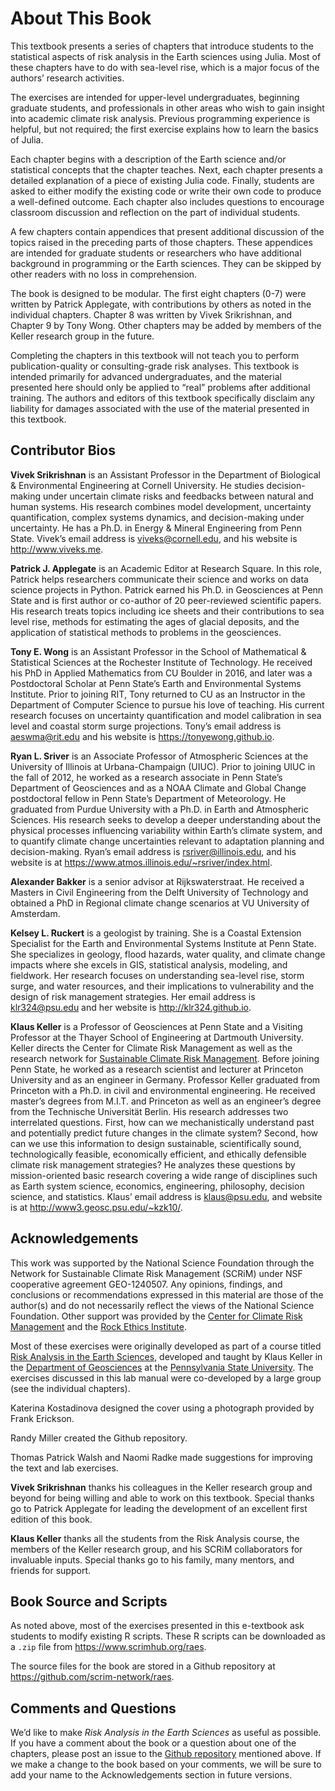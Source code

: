 # About This Book {-}

This textbook presents a series of chapters that introduce students to the statistical aspects of risk analysis in the Earth sciences using Julia.  Most of these chapters have to do with sea-level rise, which is a major focus of the authors' research activities.

The exercises are intended for upper-level undergraduates, beginning graduate students, and professionals in other areas who wish to gain insight into academic climate risk analysis.  Previous programming experience is helpful, but not required; the first exercise explains how to learn the basics of Julia.

Each chapter begins with a description of the Earth science and/or statistical concepts that the chapter teaches.  Next, each chapter presents a detailed explanation of a piece of existing Julia code.  Finally, students are asked to either modify the existing code or write their own code to produce a well-defined outcome.  Each chapter also includes questions to encourage classroom discussion and reflection on the part of individual students.

A few chapters contain appendices that present additional discussion of the topics raised in the preceding parts of those chapters.  These appendices are intended for graduate students or researchers who have additional background in programming or the Earth sciences.  They can be skipped by other readers with no loss in comprehension.

The book is designed to be modular.  The first eight chapters (0-7) were written by Patrick Applegate, with contributions by others as noted in the individual chapters.  Chapter 8 was written by Vivek Srikrishnan, and Chapter 9 by Tony Wong. Other chapters may be added by members of the Keller research group in the future.

:::: {.center data-latex=""}

::: {.warning data-latex=""}


Completing the chapters in this textbook will not teach you to perform publication-quality or consulting-grade
risk analyses. This textbook is intended primarily for advanced undergraduates, and the material presented
here should only be applied to “real” problems after additional training. The authors and editors of this
textbook specifically disclaim any liability for damages associated with the use of the material presented in
this textbook.
:::

::::

## Contributor Bios {-}

**Vivek Srikrishnan** is an Assistant Professor in the Department of Biological & Environmental Engineering at Cornell University. He studies decision-making under uncertain climate risks and feedbacks between natural and human systems. His research combines model development, uncertainty quantification, complex systems dynamics, and decision-making under uncertainty. He has a Ph.D. in Energy & Mineral Engineering from Penn State. Vivek's email address is <viveks@cornell.edu>, and his website is <http://www.viveks.me>.

**Patrick J. Applegate** is an Academic Editor at Research Square. In this role, Patrick helps researchers communicate their science and works on data science projects in Python. Patrick earned his Ph.D. in Geosciences at Penn State and is first author or co-author of 20 peer-reviewed scientific papers.  His research treats topics including ice sheets and their contributions to sea level rise, methods for estimating the ages of glacial deposits, and the application of statistical methods to problems in the geosciences.

**Tony E. Wong** is an Assistant Professor in the School of Mathematical & Statistical Sciences at the Rochester Institute of Technology. He received his PhD in Applied Mathematics from CU Boulder in 2016, and later was a Postdoctoral Scholar at Penn State's Earth and Environmental Systems Institute. Prior to joining RIT, Tony returned to CU as an Instructor in the Department of Computer Science to pursue his love of teaching. His current research focuses on uncertainty quantification and model calibration in sea level and coastal storm surge projections. Tony's email address is <aeswma@rit.edu> and his website is <https://tonyewong.github.io>.

**Ryan L. Sriver** is an Associate Professor of Atmospheric Sciences at the University of Illinois at Urbana-Champaign (UIUC).  Prior to joining UIUC in the fall of 2012, he worked as a research associate in Penn State’s Department of Geosciences and as a NOAA Climate and Global Change postdoctoral fellow in Penn State’s Department of Meteorology.  He graduated from Purdue University with a Ph.D. in Earth and Atmospheric Sciences.  His research seeks to develop a deeper understanding about the physical processes influencing variability within Earth’s climate system, and to quantify climate change uncertainties relevant to adaptation planning and decision-making.  Ryan's email address is <rsriver@illinois.edu>, and his website is at <https://www.atmos.illinois.edu/~rsriver/index.html>.

**Alexander Bakker** is a senior advisor at Rijkswaterstraat. He received a Masters in Civil Engineering from the Delft University of Technology and obtained a PhD in Regional climate change scenarios at VU University of Amsterdam.

**Kelsey L. Ruckert** is a geologist by training. She is a Coastal Extension Specialist for the Earth and Environmental Systems Institute at Penn State. She specializes in geology, flood hazards, water quality, and climate change impacts where she excels in GIS, statistical analysis, modeling, and fieldwork. Her research focuses on understanding sea-level rise, storm surge, and water resources, and their implications to vulnerability and the design of risk management strategies. Her email address is <klr324@psu.edu> and her website is <http://klr324.github.io>.

**Klaus Keller** is a Professor of Geosciences at Penn State and a Visiting Professor at the Thayer School of Engineering at Dartmouth University. Keller directs the Center for Climate Risk Management as well as the research network for [Sustainable Climate Risk Management](https://scrimhub.org).  Before joining Penn State, he worked as a research scientist and lecturer at Princeton University and as an engineer in Germany.  Professor Keller graduated from Princeton with a Ph.D. in civil and environmental engineering.  He received master’s degrees from M.I.T. and Princeton as well as an engineer’s degree from the Technische Universität Berlin.  His research addresses two interrelated questions.  First, how can we mechanistically understand past and potentially predict future changes in the climate system? Second, how can we use this information to design sustainable, scientifically sound, technologically feasible, economically efficient, and ethically defensible climate risk management strategies?  He analyzes these questions by mission-oriented basic research covering a wide range of disciplines such as Earth system science, economics, engineering, philosophy, decision science, and statistics.  Klaus' email address is <klaus@psu.edu>, and website is at <http://www3.geosc.psu.edu/~kzk10/>.

## Acknowledgements {-}

This work was supported by the National Science Foundation through the Network for Sustainable Climate Risk Management (SCRiM) under NSF cooperative agreement GEO-1240507.  Any opinions, findings, and conclusions or recommendations expressed in this material are those of the author(s) and do not necessarily reflect the views of the National Science Foundation.  Other support was provided by the [Center for Climate Risk Management](http://www.clima.psu.edu/index.php) and the [Rock Ethics Institute](http://rockethics.psu.edu).

Most of these exercises were originally developed as part of a course titled [Risk Analysis in the Earth Sciences](http://bulletins.psu.edu/undergrad/courses/G/GEOSC/450/200910SP), developed and taught by Klaus Keller in the [Department of Geosciences](http://www.geosc.psu.edu) at the [Pennsylvania State University](http://www.psu.edu).  The exercises discussed in this lab manual were co-developed by a large group (see the individual chapters).

Katerina Kostadinova designed the cover using a photograph provided by Frank Erickson.

Randy Miller created the Github repository.

Thomas Patrick Walsh and Naomi Radke made suggestions for improving the text and lab exercises.

**Vivek Srikrishnan** thanks his colleagues in the Keller research group and beyond for being willing and able to work on this textbook. Special thanks go to Patrick Applegate for leading the development of an excellent first edition of this book.

**Klaus Keller** thanks all the students from the Risk Analysis course, the members of the Keller research group, and his SCRiM collaborators for invaluable inputs. Special thanks go to his family, many mentors, and friends for support.

## Book Source and Scripts {-}

As noted above, most of the exercises presented in this e-textbook ask students to modify existing R scripts.  These R scripts can be downloaded as a `.zip` file from <https://www.scrimhub.org/raes>.

The source files for the book are stored in a Github repository at <https://github.com/scrim-network/raes>.

## Comments and Questions {-}

We'd like to make *Risk Analysis in the Earth Sciences* as useful as possible.  If you have a comment about the book or a question about one of the chapters, please post an issue to the [Github repository](https://github.com/scrim-network/raes) mentioned above.  If we make a change to the book based on your comments, we will be sure to add your name to the Acknowledgements section in future versions.

